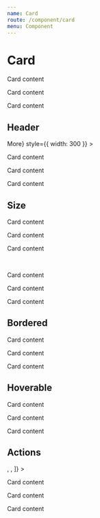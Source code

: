 ```yaml
---
name: Card
route: /component/card
menu: Component
---
```



# Card

<Playground>
  <Card style={{ width: 300 }}>
    <p>Card content</p>
    <p>Card content</p>
    <p>Card content</p>
  </Card>
</Playground>

## Header

<Playground>
  <Card
    title='Default size card'
    extra={<a href='#'>More</a>}
    style={{ width: 300 }}
  >
    <p>Card content</p>
    <p>Card content</p>
    <p>Card content</p>
  </Card>
</Playground>

## Size

<Playground>
  <Card title='Medium card' style={{ width: 300 }}>
    <p style={{ margin: 0 }}>Card content</p>
    <p style={{ margin: 0 }}>Card content</p>
    <p style={{ margin: 0 }}>Card content</p>
  </Card>
  <br />
  <Card title='Small card' size='sm' style={{ width: 300 }}>
    <p style={{ margin: 0 }}>Card content</p>
    <p style={{ margin: 0 }}>Card content</p>
    <p style={{ margin: 0 }}>Card content</p>
  </Card>
</Playground>

## Bordered

<Playground>
  <div style={{ width: 300, background: 'rgb(236, 236, 236)', padding: 30 }}>
    <Card title='No borders' style={{ width: 300 }} bordered={false}>
      <p style={{ margin: 0 }}>Card content</p>
      <p style={{ margin: 0 }}>Card content</p>
      <p style={{ margin: 0 }}>Card content</p>
    </Card>
  </div>
</Playground>

## Hoverable

<Playground>
  <Card title='Hoverable' style={{ width: 300 }} hoverable={true}>
    <p style={{ margin: 0 }}>Card content</p>
    <p style={{ margin: 0 }}>Card content</p>
    <p style={{ margin: 0 }}>Card content</p>
  </Card>
</Playground>

## Actions

<Playground>
  <Card
    title='Actions'
    style={{ width: 300 }}
    actions={[<SettingsIcon />, <CreateIcon />, <MoreHorizIcon />]}
  >
    <p style={{ margin: 0 }}>Card content</p>
    <p style={{ margin: 0 }}>Card content</p>
    <p style={{ margin: 0 }}>Card content</p>
  </Card>
</Playground>
